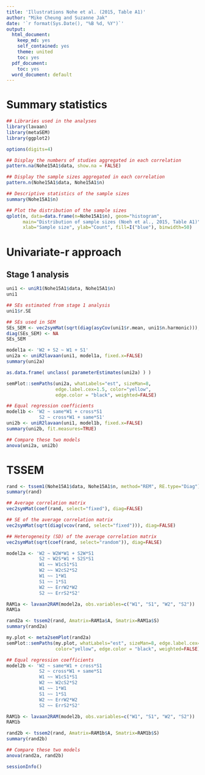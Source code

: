 ```yaml
---
title: 'Illustrations Nohe et al. (2015, Table A1)'
author: "Mike Cheung and Suzanne Jak"
date: '`r format(Sys.Date(), "%B %d, %Y")`'
output:
  html_document:
    keep_md: yes
    self_contained: yes
    theme: united
    toc: yes
  pdf_document:
    toc: yes
  word_document: default
---
```


# Summary statistics
```r
## Libraries used in the analyses
library(lavaan)
library(metaSEM)
library(ggplot2)

options(digits=4)

## Display the numbers of studies aggregated in each correlation
pattern.na(Nohe15A1$data, show.na = FALSE)

## Display the sample sizes aggregated in each correlation
pattern.n(Nohe15A1$data, Nohe15A1$n)

## Descriptive statistics of the sample sizes
summary(Nohe15A1$n)

## Plot the distribution of the sample sizes
qplot(n, data=data.frame(n=Nohe15A1$n), geom="histogram", 
      main="Distribution of sample sizes (Noeh et al., 2015, Table A1)",
      xlab="Sample size", ylab="Count", fill=I("blue"), binwidth=50)
```

# Univariate-r approach
## Stage 1 analysis
```r
uni1 <- uniR1(Nohe15A1$data, Nohe15A1$n)
uni1

## SEs estimated from stage 1 analysis
uni1$r.SE

## SEs used in SEM
SEs_SEM <- vec2symMat(sqrt(diag(asyCov(uni1$r.mean, uni1$n.harmonic))), diag=FALSE)
diag(SEs_SEM) <- NA
SEs_SEM
```

```r
model1a <- 'W2 + S2 ~ W1 + S1'
uni2a <- uniR2lavaan(uni1, model1a, fixed.x=FALSE)
summary(uni2a)

as.data.frame( unclass( parameterEstimates(uni2a) ) )

semPlot::semPaths(uni2a, whatLabels="est", sizeMan=8, 
                  edge.label.cex=1.5, color="yellow",
                  edge.color = "black", weighted=FALSE)

## Equal regression coefficients
model1b <- 'W2 ~ same*W1 + cross*S1
            S2 ~ cross*W1 + same*S1'
uni2b <- uniR2lavaan(uni1, model1b, fixed.x=FALSE)
summary(uni2b, fit.measures=TRUE)

## Compare these two models
anova(uni2a, uni2b)
```

# TSSEM
```r
rand <- tssem1(Nohe15A1$data, Nohe15A1$n, method="REM", RE.type="Diag")
summary(rand)

## Average correlation matrix
vec2symMat(coef(rand, select="fixed"), diag=FALSE)

## SE of the average correlation matrix
vec2symMat(sqrt(diag(vcov(rand, select="fixed"))), diag=FALSE)

## Heterogeneity (SD) of the average correlation matrix
vec2symMat(sqrt(coef(rand, select="random")), diag=FALSE)

model2a <- 'W2 ~ W2W*W1 + S2W*S1
            S2 ~ W2S*W1 + S2S*S1
            W1 ~~ W1cS1*S1
            W2 ~~ W2cS2*S2
            W1 ~~ 1*W1
            S1 ~~ 1*S1
            W2 ~~ ErrW2*W2
            S2 ~~ ErrS2*S2'

RAM1a <- lavaan2RAM(model2a, obs.variables=c("W1", "S1", "W2", "S2"))
RAM1a

rand2a <- tssem2(rand, Amatrix=RAM1a$A, Smatrix=RAM1a$S)
summary(rand2a)

my.plot <- meta2semPlot(rand2a)
semPlot::semPaths(my.plot, whatLabels="est", sizeMan=8, edge.label.cex=1.5, 
                  color="yellow", edge.color = "black", weighted=FALSE)

## Equal regression coefficients
model2b <- 'W2 ~ same*W1 + cross*S1
            S2 ~ cross*W1 + same*S1
            W1 ~~ W1cS1*S1
            W2 ~~ W2cS2*S2
            W1 ~~ 1*W1
            S1 ~~ 1*S1
            W2 ~~ ErrW2*W2
            S2 ~~ ErrS2*S2'

RAM1b <- lavaan2RAM(model2b, obs.variables=c("W1", "S1", "W2", "S2"))
RAM1b

rand2b <- tssem2(rand, Amatrix=RAM1b$A, Smatrix=RAM1b$S)
summary(rand2b)

## Compare these two models
anova(rand2a, rand2b)

sessionInfo()
```







